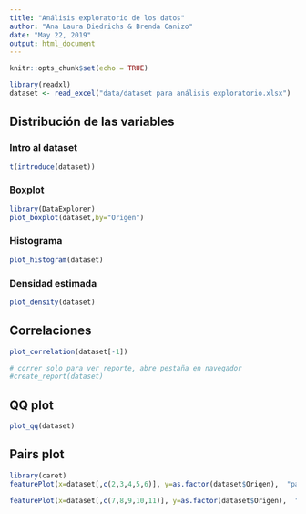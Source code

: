 ```yaml
---
title: "Análisis exploratorio de los datos"
author: "Ana Laura Diedrichs & Brenda Canizo"
date: "May 22, 2019"
output: html_document
---
```


```r
knitr::opts_chunk$set(echo = TRUE)
```

```r
library(readxl)
dataset <- read_excel("data/dataset para análisis exploratorio.xlsx")
```

## Distribución de las variables

### Intro al dataset

```r
t(introduce(dataset))
```

### Boxplot


```r
library(DataExplorer)
plot_boxplot(dataset,by="Origen")

```
### Histograma

```r
plot_histogram(dataset)
```

### Densidad estimada

```r
plot_density(dataset)
```
## Correlaciones

```r
plot_correlation(dataset[-1])
```
```r
# correr solo para ver reporte, abre pestaña en navegador
#create_report(dataset)
```

## QQ plot

```r
plot_qq(dataset)
```

## Pairs plot

```r
library(caret)
featurePlot(x=dataset[,c(2,3,4,5,6)], y=as.factor(dataset$Origen),  "pairs", auto.key=list(columns=2))


```
```r

featurePlot(x=dataset[,c(7,8,9,10,11)], y=as.factor(dataset$Origen),  "pairs", auto.key=list(columns=2))

```

